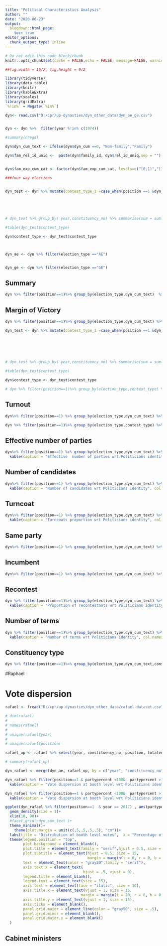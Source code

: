 ```yaml
---
title: "Political Characteristics Analysis"
author: ""
date: "2020-06-23"
output:
  blogdown::html_page:
    toc: true
editor_options: 
  chunk_output_type: inline
---
```

```r
# Do not edit this code block/chunk
knitr::opts_chunk$set(cache = FALSE,echo = FALSE, message=FALSE, warning = FALSE)

##fig.width = 16/2, fig.height = 9/2

library(tidyverse)
library(data.table)
library(knitr)
library(kableExtra)
library(scales)
library(gridExtra)
`%!in%` = Negate(`%in%`)
```



```r


dyn<- read.csv("D:/cpr/up-dynasties/dyn_other_data/dyn_ae_ge.csv")


dyn <- dyn %>%  filter(year %!in% c(1974))

#summary(nrega)

dyn$dyn_cum_text <- ifelse(dyn$dyn_cum ==0, "Non-family","Family")

dyn$fam_rel_id_uniq <-  paste(dyn$family_id, dyn$rel_id_uniq,sep = "")


dyn$fam_exp_cum_cat <- factor(dyn$fam_exp_cum_cat, levels=c("[0,1)","[1,6)","[6,11)","[11,21)","[21,Inf]"))

###four way elections


dyn_test <- dyn %>% mutate(contest_type_1 =case_when(position ==1 &dyn_cum ==0 ~1,
                                                                                                                        position ==2 &dyn_cum ==0 ~2,
                                                                                                                        position ==1 &dyn_cum ==1 ~3,
                                                                                                                        position ==2 &dyn_cum ==1 ~5)) %>% group_by( election_type,year,constituency_no) %>% mutate(sum_cont_type = sum(contest_type_1)) %>% mutate(contest_type =ifelse(sum_cont_type ==3, "non-fam v/s non-fam",ifelse(sum_cont_type ==5, "fam v/s non-fam", ifelse(sum_cont_type ==6, "non-fam v/s fam", ifelse(sum_cont_type ==8, "fam v/s fam", "NA")))))


# dyn_test %>% group_by( year,constituency_no) %>% summarise(sum = sum(contest_type)) %>%group_by(sum) %>%  summarise(n())

#table(dyn_test$contest_type)

dyn$contest_type <- dyn_test$contest_type



dyn_ae <- dyn %>% filter(election_type =="AE")


dyn_ge <- dyn %>% filter(election_type =="GE")


```



## Summary


```r

dyn %>% filter(position==1)%>% group_by(election_type,dyn_cum_text)  %>% summarise(count = n()) %>% group_by(election_type) %>% mutate(sum = sum(count), prop = (count/sum)) %>% select(election_type,dyn_cum_text, prop) %>% kable(caption = "Summary of the data", col.names = c("Election Type", "Politician's Identity", "Proportion"), digit = 2) %>% kable_styling(bootstrap_options = "striped")

```


## Margin of Victory


```r

dyn %>% filter(position==1)%>% group_by(election_type,dyn_cum_text) %>% summarise(mean(margin_percentage))  %>% kable(caption = "Margin of victory wrt Politicians identity", col.names = c("Election Type", "Politician's Identity", "Average MOV percentage"), digit = 1) %>% kable_styling(bootstrap_options = "striped")


```




```r



dyn_test <- dyn %>% mutate(contest_type_1 =case_when(position ==1 &dyn_cum ==0 ~1,
                                                                                                                        position ==2 &dyn_cum ==0 ~2,
                                                                                                                        position ==1 &dyn_cum ==1 ~3,
                                                                                                                        position ==2 &dyn_cum ==1 ~5)) %>% group_by( election_type,year,constituency_no) %>% mutate(sum_cont_type = sum(contest_type_1)) %>% mutate(contest_type =ifelse(sum_cont_type ==3, "non-fam v/s non-fam",ifelse(sum_cont_type ==5, "fam v/s non-fam", ifelse(sum_cont_type ==6, "non-fam v/s fam", ifelse(sum_cont_type ==8, "fam v/s fam", "NA")))))



# dyn_test %>% group_by( year,constituency_no) %>% summarise(sum = sum(contest_type)) %>%group_by(sum) %>%  summarise(n())

#table(dyn_test$contest_type)

dyn$contest_type <- dyn_test$contest_type


```

```r

# dyn %>% filter(position==1)%>% group_by(election_type,contest_type) %>% summarise(mean(margin_percentage))  %>% 
```


## Turnout

```r

dyn%>% filter(position==1) %>% group_by(election_type,dyn_cum_text) %>% summarise(mean(turnout_percentage))%>% kable(caption = "Turnout percentage wrt Politicians identity", col.names = c("Election Type", "Politician's Identity", "Average turnout percentage"), digit = 1) %>% kable_styling(bootstrap_options = "striped")


```

```r
dyn %>% filter(position==1)%>% group_by(election_type,contest_type) %>% summarise(mean(turnout_percentage))  %>% kable(caption = "Turnout percentage wrt contest type", col.names = c("Election Type", "contest type", "Average turnout percentage"), digit = 1) %>% kable_styling(bootstrap_options = "striped")

```


## Effective number of parties


```r
dyn%>% filter(position==1) %>% group_by(election_type,dyn_cum_text) %>% summarise(mean(enop)) %>% 
  kable(caption = "Effective  number of parties wrt Politicians identity", col.names = c("Election Type", "Politician's Identity", "Average enop"), digit = 1) %>% kable_styling(bootstrap_options = "striped")

```



## Number of candidates


```r
dyn%>% filter(position==1) %>% group_by(election_type,dyn_cum_text) %>% summarise(mean(n_cand)) %>% 
  kable(caption = "Number of candidates wrt Politicians identity", col.names = c("Election Type", "Politician's Identity", "Average n_candidates"), digit = 1) %>% kable_styling(bootstrap_options = "striped")

```

## Turncoat

```r

dyn%>% filter(position==1) %>% group_by(election_type,dyn_cum_text) %>% summarise(mean(turncoat)) %>% 
  kable(caption = "Turncoats proportion wrt Politicians identity", col.names = c("Election Type", "Politician's Identity", "Turncoat proportion"), digit = 2) %>% kable_styling(bootstrap_options = "striped")


```


## Same party

```r

dyn%>% filter(position==1) %>% group_by(election_type,dyn_cum_text) %>% summarise(mean(same_party, na.rm = TRUE)) %>% kable(caption = "Party retention wrt Politicians identity", col.names = c("Election Type", "Politician's Identity", "Retention proportion"), digit = 2) %>% kable_styling(bootstrap_options = "striped")


```


<!-- ##  Party -->

<!-- ```{r} -->
<!-- dyn %>% filter(position==1) %>% group_by(election_type,dyn_cum_text, party) %>% summarise(count = n()) %>% filter(count >10) -->
<!-- ``` -->


## Incumbent

```r

dyn%>% filter(position==1) %>% group_by(election_type,dyn_cum_text) %>% summarise(mean(incumbent, na.rm = TRUE)) %>% kable(caption = "Proportion of incumbents wrt Politicians identity", col.names = c("Election Type", "Politician's Identity", "Proportion of incumbents"), digit = 2) %>% kable_styling(bootstrap_options = "striped")


```


## Recontest


```r

dyn %>% filter(position==1)%>% group_by(election_type,dyn_cum_text) %>% summarise(mean(recontest)) %>% 
  kable(caption = "Proportion of recontestants wrt Politicians identity", col.names = c("Election Type", "Politician's Identity", "Proportion of recontestants"), digit = 2) %>% kable_styling(bootstrap_options = "striped")


```

## Number of terms


```r

dyn %>% filter(position==1)%>% group_by(election_type,dyn_cum_text) %>% summarise(mean(no_terms)) %>% 
  kable(caption = "Number of terms wrt Politicians identity", col.names = c("Election Type", "Politician's Identity", "Average numer of terms"), digit = 1) %>% kable_styling(bootstrap_options = "striped")


```


## Constituency type


```r

dyn %>% filter(position==1)%>% group_by(election_type,dyn_cum_text,constituency_type) %>% filter(constituency_type != "ST") %>% summarise(count = n()) %>% group_by(election_type,dyn_cum_text) %>% mutate(sum = sum(count), prop = count/sum) %>% select(election_type,dyn_cum_text,constituency_type, prop) %>% kable(caption = "Constituency type wrt Politicians identity", col.names = c("Election Type", "Politician's Identity", "Constituency Type","Proportion"), digit = 2) %>% kable_styling(bootstrap_options = "striped")

```



<!-- ## constituency type -->


<!-- ```{r} -->

<!-- dyn %>% group_by(election_type,dyn_cum_text)  %>% summarise(count = n()) %>% group_by(election_type,dyn_cum_text) %>% mutate(sum = sum(count), prop = count/sum) %>% select(election_type,dyn_cum_text,constituency_type, prop) -->

<!-- ``` -->


<!-- ## sub region -->


<!-- ```{r} -->

<!-- dyn_ge %>% filter(position==1)%>% group_by(election_type,dyn_cum_text, sub_region) %>% summarise(n()) -->

<!-- ``` -->

#Raphael

# Vote dispersion


```r
rafael <- fread("D:/cpr/up-dynasties/dyn_other_data/rafael-dataset.csv", stringsAsFactors = FALSE)

# dim(rafael)
# 
# names(rafael)
# 
# unique(rafael$year)
# 
# unique(rafael$position)

rafael_up <- rafael %>% select(year, constituency_no, position, totalvotes, partynew, partypercent)

# summary(rafael_up)

dyn_rafael <- merge(dyn_ae, rafael_up, by = c("year", "constituency_no", "position"), allow.cartesian = TRUE)

```



```r
dyn_rafael %>% filter(position==1 & partypercent <100&  partypercent >10) %>% group_by(constituency_no) %>% mutate(var = var(partypercent) ) %>% group_by(dyn_cum_text) %>% summarise(var_mean = mean(var)) %>% 
  kable(caption = "Vote dispersion at booth level wrt Politicians identity", col.names = c("Politician's Identity", "Variance"), digit = 0) %>% kable_styling(bootstrap_options = "striped")
```

```r
dyn_rafael %>% filter(position==1 & partypercent <100&  partypercent >10) %>% group_by(constituency_no) %>% mutate(sd = sd(partypercent) ) %>% group_by(dyn_cum_text) %>% summarise(sd_mean = mean(sd)) %>% 
  kable(caption = "Vote dispersion at booth level wrt Politicians identity", col.names = c("Politician's Identity", "SD"), digit = 1) %>% kable_styling(bootstrap_options = "striped")
```


<!-- ```{r} -->
<!-- ggplot(dyn_rafael %>% filter(position==1 & partypercent <100) , aes(dyn_cum_text, partypercent))+ -->
<!--   geom_boxplot() -->
<!-- ``` -->

```r
ggplot(dyn_rafael %>% filter(position==1  & year == 2017) , aes(partypercent, color =dyn_cum_text))+
  geom_density(size = 1)+
  xlim(10, 90)+
  #facet_grid(~dyn_cum_text )+
  theme_minimal()+
    theme(plot.margin = unit(c(.5,.5,.5,.5), "cm"))+
  labs(title = "Distribution of booth level votes",  x = "Percentage of votes", y = "Density") +
  theme(legend.position = "top",
        plot.background = element_blank(),
        plot.title = element_text(family = "serif",hjust = 0.5, size = 20), 
        plot.subtitle = element_text(hjust = 0.5, size = 15,
                                     margin = margin(t = 0, r = 0, b = 20, l = 0)),
        text = element_text(color = "gray20",family = "serif"),
        axis.text.x = element_text( 
                                   hjust = .5, vjust = 0),
        legend.title = element_blank(),
        legend.text = element_text(size = 15),
        axis.text = element_text(face = "italic", size = 10),
        axis.title.x = element_text(vjust = 1, size = 15,
                                  margin = margin(t = 20, r = 0, b = 0, l = 0)),  
        axis.title.y = element_text(vjust = 1, size = 15),
        axis.ticks = element_blank(),
        panel.grid.major = element_line(color = "gray50", size = .5),
        panel.grid.minor = element_blank(),
        panel.grid.major.x = element_blank()
  ) 

```

<!-- ## Mobilisation -->


<!-- ```{r} -->


<!-- dyn$mob <- dyn$vote_share_percentage * dyn$turnout_percentage -->

<!-- # mean(dyn_ae_ge$vote_share_percentage) -->
<!-- #  -->
<!-- # hist(mob) -->

<!-- dyn %>% group_by( election_type,dyn_cum_text) %>% summarise(mean(mob)/100) %>%  kable(caption = "Mobilisation wrt Politicians identity", col.names = c("Election Type", "Politician's identity", "Mobilisation score"), digit = 1) %>% kable_styling(bootstrap_options = "striped") -->


<!-- dyn %>% group_by(election_type, contest_type) %>% summarise(mean(mob)/100) %>%  kable(caption = "Mobilisation wrt type of contest", col.names = c("Election Type", "Type of contest", "Mobilisation score"), digit = 1) %>% kable_styling(bootstrap_options = "striped") -->
<!-- ``` -->

<!-- ## Cabinet ministers -->




<!-- ```{r summary} -->


<!-- cabinet <- read.csv("D:/cpr/up-dynasties/dyn_other_data/up_cabinet.csv") -->

<!-- #glimpse(cabinet) -->

<!-- names(cabinet) <- tolower(names(cabinet)) -->

<!-- names(cabinet) <- make.unique(names(cabinet)) -->

<!-- cabinet <- cabinet %>% rename(year = election_year_1) -->

<!-- cabinet$rel_id_unique <- as.numeric(cabinet$rel_id_unique) -->

<!-- cabinet <- cabinet %>% filter(rel_id_unique >0 ) -->

<!-- cabinet$term_duration <- NA -->

<!-- cabinet$term_duration[cabinet$year == 1996] <- 6 -->

<!-- cabinet$term_duration[cabinet$year %in% c(1977,1980,2002, 2007, 2012, 2017)]<- 5 -->

<!-- cabinet$term_duration[cabinet$year == 1985]<- 4 -->

<!-- cabinet$term_duration[cabinet$year %in% c(1993,1977, 1974)]<- 3 -->

<!-- cabinet$term_duration[cabinet$year %in% c(1989,1991)]<- 2 -->


<!-- dyn_cabinet <-  cabinet  %>% filter(year!= "" & family_id >1 & family_id != "UK") %>% group_by(family_id) %>%summarise(n_sc_minster = n(), minister_dur = sum(term_duration, na.rm = TRUE))  -->
<!-- dyn_ae_ge <- merge(dyn_ae_ge ,dyn_cabinet, by ="family_id", allow.cartesian = TRUE, all.x =TRUE ) -->


<!-- ``` -->


<!-- ```{r} -->
<!-- cabinet %>% group_by(year) %>%  summarise(count = n()) %>% kable() -->

<!-- ``` -->


<!-- ```{r} -->

<!-- dyn_uniq_ind_ae <- dyn%>% filter(election_type =="AE" &position ==1 ) %>% group_by(fam_rel_id_uniq) %>% filter( year == max(year)) %>% distinct(family_id, .keep_all = TRUE) -->

<!-- dyn_uniq_ind_ae %>% filter( n_sc_minster >0) %>% group_by(dyn_cum_text) %>% summarise(mean(n_sc_minster)) %>%  -->
<!--   kable(caption = "Cabinet minsters wrt Politicians identity", col.names = c("Politician's Identity", "Average number of cabinet minsters"), digit = 2) %>% kable_styling(bootstrap_options = "striped") -->
<!-- ``` -->



<!-- ## cab reg -->

<!-- ```{r} -->
<!-- dyn_uniq_ind_ae$n_sc_minster_d <- ifelse(dyn_uniq_ind_ae$n_sc_minster>0,1,0) -->

<!-- fit <- lm(data = dyn_uniq_ind_ae , dyn_tot ~  n_sc_minster_d) -->

<!-- summary(fit)  -->
<!-- ``` -->




## Cabinet ministers

<!-- ```{r} -->

<!-- dyn_uniq_ind_ae <- dyn%>% filter(election_type =="AE" &position ==1 ) %>% group_by(fam_rel_id_uniq) %>% filter( year == max(year)) %>% distinct(family_id, .keep_all = TRUE) -->

<!-- dyn_uniq_ind_ae %>% filter( n_sc_minster >0) %>% group_by(dyn_cum_text) %>% summarise(mean(n_sc_minster)) %>%  -->
<!--   kable(caption = "Cabinet minsters wrt Politicians identity", col.names = c("Politician's Identity", "Average number of cabinet minsters"), digit = 2) %>% kable_styling(bootstrap_options = "striped") -->
<!-- ``` -->



<!-- ## cab reg -->

<!-- ```{r} -->
<!-- dyn_uniq_ind_ae$n_sc_minster_d <- ifelse(dyn_uniq_ind_ae$n_sc_minster>0,1,0) -->

<!-- fit <- lm(data = dyn_uniq_ind_ae , dyn_tot ~  n_sc_minster_d) -->

<!-- summary(fit)  -->
<!-- ``` -->

<!-- ## regression -->

<!-- ```{r} -->
<!-- #names(dyn_uniq_ind_ae) -->

<!-- #dim(dyn_uniq_ind_ae) -->

<!-- dyn_uniq_ind_ae <- dyn%>% filter(election_type =="AE" & position==1 ) %>% group_by(fam_rel_id_uniq) %>% filter( year == max(year)) %>% distinct(family_id, .keep_all = TRUE) -->

<!-- dyn_uniq_ind_ae$n_sc_minster_d <- ifelse(dyn_uniq_ind_ae$n_sc_minster>0,1,0)  -->


<!-- dyn_uniq_ind_ae$minister <- ifelse(dyn_uniq_ind_ae$n_sc_minster>0,1,0) %>% replace_na(0) -->

<!-- minister_duration <- ifelse(dyn_uniq_ind_ae$minister_dur>0,dyn_uniq_ind_ae$minister_dur,0) %>% replace_na(0) -->

<!-- dyn_uniq_ind_ae$association <- ifelse(dyn_uniq_ind_ae$association_inv >0,1,0) %>% replace_na(0) -->

<!-- dyn_uniq_ind_ae$organisation <- ifelse(dyn_uniq_ind_ae$org_inv > 0,1,0) %>% replace_na(0) -->

<!-- dyn_uniq_ind_ae$politics <- ifelse(dyn_uniq_ind_ae$pol_inv >0,1,0) %>% replace_na(0) -->



<!-- dynast <- dyn_uniq_ind_ae$dyn_tot -->

<!-- position <- dyn_uniq_ind_ae$position -->

<!-- family_size <- dyn_uniq_ind_ae$fam_size_tot -->

<!-- family_experience <-  dyn_uniq_ind_ae$fam_exp_tot -->





<!-- tab <- cbind(data.frame(table(association)),data.frame(table(organisation)),data.frame(table(politics)))  -->
<!-- #tab %>%  make.unique(names(tab))%>% select(1:2, 3:3, 5:5) -->

<!-- names(tab) <- make.unique(names(tab)) -->

<!-- tab %>% select(association,Freq, Freq.1, Freq.2) %>% kable(col.names = c("involvement","Association", "Organisation", "Politics" )) -->

<!-- data.frame(table(organisation)) -->

<!-- data.frame(table(politics)) -->

<!-- fit <- lm(dynast ~  minister +minister_duration + association + organisation + politics+ minister *minister_duration) -->


<!-- summary(fit) -->


<!-- involve -->


<!-- ``` -->

<!-- ## Mobility -->

<!-- ```{r } -->

<!-- dyn <- dyn %>% group_by(family_id) %>% mutate(el_n_uniq = n_distinct(election_type)) -->

<!-- dyn$first_el <- NA -->

<!-- first_election <- dyn %>% group_by(family_id) %>% filter(year == min(year)) %>% select(election_type) %>% rename(first_election = election_type) -->

<!-- # dyn$first_election <- NULL -->
<!-- #  -->
<!-- # first_elction <- dyn %>% group_by(family_id) %>% mutate(first_election = election_type[ first_year== year]) %>% select(election_type) -->

<!-- dyn <- merge(dyn,first_election, by = "family_id", all.x = TRUE, allow.cartesian = TRUE) -->

<!-- dyn_uniq_ind <- dyn %>% group_by(fam_rel_id_uniq) %>% filter( year == max(year)) %>% distinct(family_id, .keep_all = TRUE) -->

<!--   dyn_uniq_ind %>% filter(el_n_uniq>1 &dyn_tot ==1) %>% group_by(first_election) %>% summarise(n= n(), prop = n/284)                                           -->

<!-- first_el = if_else(election_type == "GE"[year==min(year)], "GE", "AE"))  -->






<!-- dyn_uniq_ind_ae %>% group_by(dyn_tot) %>% count(association) %>% group_by(dyn_tot) %>% mutate(sum = sum(n), prop = n/sum) %>% select( prop) %>% rename(association= prop) , -->

<!-- dyn_uniq_ind_ae %>% group_by(dyn_tot) %>% count(organisation) %>% group_by(dyn_tot) %>% mutate(sum = sum(n), prop = n/sum) %>% select( prop) %>% rename(organisation= prop)) %>% select(-dyn_tot, -dyn_tot1, -dyn_tot2) -->


<!-- ``` -->




<!-- ```{r} -->
<!-- dyn %>%  distinct(family_id, .keep_all = TRUE) %>% filter(dyn_tot == 1 & el_n_uniq >1) %>% group_by (first_el) %>% summarise(count = n()) -->
<!-- ``` -->
<!-- ```{r} -->
<!-- mobilty, talk to jatin - within ge/ae - what makes -  -->
<!-- ``` -->



<!-- ```{r} -->
<!-- mob_tab <-  dyn %>% group_by(family_id)  %>% distinct(family_id, .keep_all = TRUE) %>% group_by(dyn_tot,el_n_uniq) %>% summarise(count = n()) %>% group_by(dyn_tot) %>% mutate(sum = sum(count), prop = count/sum) %>% filter(dyn_tot == 1) %>% select(dyn_tot, prop) -->

<!-- mob_text <- data.frame(c("No", "Yes")) -->

<!-- cbind(mob_text, mob_tab) %>% select(1:1, 3:3) %>% kable(caption = "Mobility among families", col.names = c("Mobility", "Proportion")) -->

<!-- inv_tab <- cbind(dyn_uniq_ind_ae %>% group_by(dyn_tot) %>% count(politics) %>% group_by(dyn_tot) %>% mutate(sum = sum(n), prop = n/sum) %>% select( prop) %>% rename(politics= prop) -->

<!-- inv_tab_text <- data.frame(c("Non-family_No", "Non-family_Yes", "Family_No", "Family_Yes")) -->


<!-- cbind(inv_tab_text,inv_tab ) %>% select(-dyn_tot) %>% kable(col.names = c("Involvement", "Politics", "Association", "Organisation"), digits = 2) -->


<!-- ``` -->















